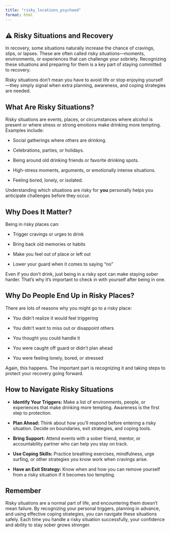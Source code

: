 ```yaml
---
title: "risky_locations_psychoed"
format: html
---
```


## ⚠️ Risky Situations and Recovery

In recovery, some situations naturally increase the chance of cravings, slips, or lapses. These are often called risky situations—moments, environments, or experiences that can challenge your sobriety. Recognizing these situations and preparing for them is a key part of staying committed to recovery.

Risky situations don’t mean you have to avoid life or stop enjoying yourself—they simply signal when extra planning, awareness, and coping strategies are needed.

## What Are Risky Situations?

Risky situations are events, places, or circumstances where alcohol is present or where stress or strong emotions make drinking more tempting. Examples include:

- Social gatherings where others are drinking.

- Celebrations, parties, or holidays.

- Being around old drinking friends or favorite drinking spots.

- High-stress moments, arguments, or emotionally intense situations.

- Feeling bored, lonely, or isolated.

Understanding which situations are risky for **you** personally helps you anticipate challenges before they occur.

## Why Does It Matter?

Being in risky places can:

-   Trigger cravings or urges to drink

-   Bring back old memories or habits

-   Make you feel out of place or left out

-   Lower your guard when it comes to saying "no"

Even if you don’t drink, just being in a risky spot can make staying sober harder. That’s why it’s important to check in with yourself after being in one.

## Why Do People End Up in Risky Places?

There are lots of reasons why you might go to a risky place:

-   You didn’t realize it would feel triggering

-   You didn’t want to miss out or disappoint others

-   You thought you could handle it

-   You were caught off guard or didn’t plan ahead

-   You were feeling lonely, bored, or stressed

Again, this happens. The important part is recognizing it and taking steps to protect your recovery going forward.

## How to Navigate Risky Situations

- **Identify Your Triggers:** Make a list of environments, people, or experiences that make drinking more tempting. Awareness is the first step to protection.

- **Plan Ahead:** Think about how you’ll respond before entering a risky situation. Decide on boundaries, exit strategies, and coping tools.

- **Bring Support:** Attend events with a sober friend, mentor, or accountability partner who can help you stay on track.

- **Use Coping Skills:** Practice breathing exercises, mindfulness, urge surfing, or other strategies you know work when cravings arise.

- **Have an Exit Strategy:** Know when and how you can remove yourself from a risky situation if it becomes too tempting.

## Remember

Risky situations are a normal part of life, and encountering them doesn’t mean failure. By recognizing your personal triggers, planning in advance, and using effective coping strategies, you can navigate these situations safely. Each time you handle a risky situation successfully, your confidence and ability to stay sober grows stronger.


